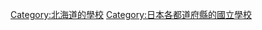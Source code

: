 {{日本行政區劃分類導航|的國立學校}}

[[Category:北海道的學校|Category:北海道的學校]]
[[Category:日本各都道府縣的國立學校|Category:日本各都道府縣的國立學校]]